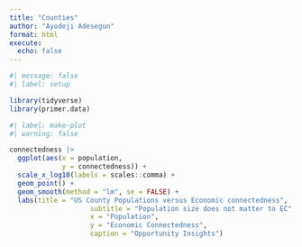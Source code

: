 ```yaml
---
title: "Counties"
author: "Ayodeji Adesegun"
format: html
execute: 
  echo: false
---
```


```r
#| message: false
#| label: setup

library(tidyverse)
library(primer.data)
```

```r
#| label: make-plot
#| warning: false

connectedness |> 
  ggplot(aes(x = population,
             y = connectedness)) +
  scale_x_log10(labels = scales::comma) +
  geom_point() +
  geom_smooth(method = "lm", se = FALSE) +
  labs(title = "US County Populations versus Economic connectedness", 
                    subtitle = "Population size does not matter to EC",
                    x = "Population",
                    y = "Economic Connectedness",
                    caption = "Opportunity Insights")
```

